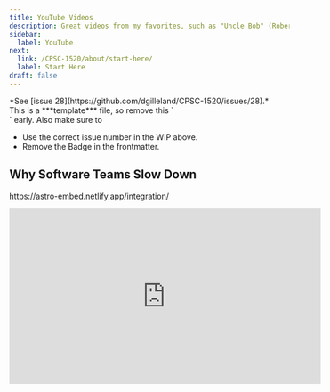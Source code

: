 ```yaml
---
title: YouTube Videos
description: Great videos from my favorites, such as "Uncle Bob" (Robert Cecil Martin)!
sidebar:
  label: YouTube
next:
  link: /CPSC-1520/about/start-here/
  label: Start Here
draft: false
---
```



<Aside title="Work-In-Progress (WIP)" type="caution">
*See [issue 28](https://github.com/dgilleland/CPSC-1520/issues/28).*
</Aside>

<Aside type="danger" title="Remove Me!">
  This is a ***template*** file, so remove this `<Aside>` early. Also make sure to
  
  - Use the correct issue number in the WIP above.
  - Remove the Badge in the frontmatter.
</Aside>


## Why Software Teams Slow Down

https://astro-embed.netlify.app/integration/

<iframe width="560" height="315" src="https://www.youtube.com/embed/RlNpMz6X9lc?si=GH6EY4y4LtVXGQYG" title="YouTube video player" frameborder="0" allow="accelerometer; autoplay; clipboard-write; encrypted-media; gyroscope; picture-in-picture; web-share" referrerpolicy="strict-origin-when-cross-origin" allowfullscreen></iframe>